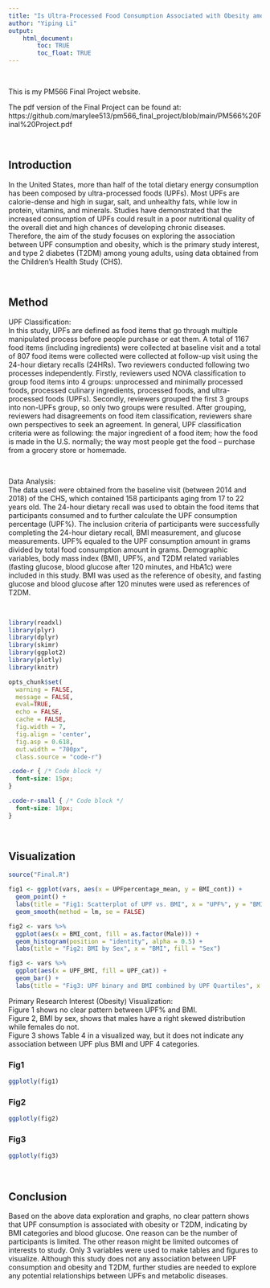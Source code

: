 ```yaml
---
title: "Is Ultra-Processed Food Consumption Associated with Obesity among Young Adults? "
author: "Yiping Li"
output:
    html_document:
        toc: TRUE
        toc_float: TRUE
---
```


<br>

This is my PM566 Final Project website.

The pdf version of the Final Project can be found at: https://github.com/marylee513/pm566_final_project/blob/main/PM566%20Final%20Project.pdf

<br>

## Introduction 
In the United States, more than half of the total dietary energy consumption has been composed by ultra-processed foods (UPFs). Most UPFs are calorie-dense and high in sugar, salt, and unhealthy fats, while low in protein, vitamins, and minerals. Studies have demonstrated that the increased consumption of UPFs could result in a poor nutritional quality of the overall diet and high chances of developing chronic diseases. Therefore, the aim of the study focuses on exploring the association between UPF consumption and obesity, which is the primary study interest, and type 2 diabetes (T2DM) among young adults, using data obtained from the Children’s Health Study (CHS).

<br>

## Method 
UPF Classification: 
<br>
In this study, UPFs are defined as food items that go through multiple manipulated process before people purchase or eat them. A total of 1167 food items (including ingredients) were collected at baseline visit and a total of 807 food items were collected were collected at follow-up visit using the 24-hour dietary recalls (24HRs). Two reviewers conducted following two processes independently. Firstly, reviewers used NOVA classification to group food items into 4 groups: unprocessed and minimally processed foods, processed culinary ingredients, processed foods, and ultra-processed foods (UPFs). Secondly, reviewers grouped the first 3 groups into non-UPFs group, so only two groups were resulted. After grouping, reviewers had disagreements on food item classification, reviewers share own perspectives to seek an agreement. In general, UPF classification criteria were as following: the major ingredient of a food item; how the food is made in the U.S. normally; the way most people get the food – purchase from a grocery store or homemade.

<br>

Data Analysis: 
<br>
The data used were obtained from the baseline visit (between 2014 and 2018) of the CHS, which contained 158 participants aging from 17 to 22 years old. The 24-hour dietary recall was used to obtain the food items that participants consumed and to further calculate the UPF consumption percentage (UPF%). The inclusion criteria of participants were successfully completing the 24-hour dietary recall, BMI measurement, and glucose measurements. UPF% equaled to the UPF consumption amount in grams divided by total food consumption amount in grams. Demographic variables, body mass index (BMI), UPF%, and T2DM related variables (fasting glucose, blood glucose after 120 minutes, and HbA1c) were included in this study. BMI was used as the reference of obesity, and fasting glucose and blood glucose after 120 minutes were used as references of T2DM. 

<br>
```r
library(readxl)
library(plyr)
library(dplyr)
library(skimr)
library(ggplot2)
library(plotly)
library(knitr)

opts_chunk$set(
  warning = FALSE,
  message = FALSE,
  eval=TRUE,
  echo = FALSE,
  cache = FALSE,
  fig.width = 7, 
  fig.align = 'center',
  fig.asp = 0.618,
  out.width = "700px",
  class.source = "code-r")
```

```css
.code-r { /* Code block */
  font-size: 15px;
}

.code-r-small { /* Code block */
  font-size: 10px;
}
```
<br>

## Visualization {.tabset}

```r
source("Final.R")
```

```r
fig1 <- ggplot(vars, aes(x = UPFpercentage_mean, y = BMI_cont)) + 
  geom_point() +
  labs(title = "Fig1: Scatterplot of UPF vs. BMI", x = "UPF%", y = "BMI") +
  geom_smooth(method = lm, se = FALSE)

fig2 <- vars %>%
  ggplot(aes(x = BMI_cont, fill = as.factor(Male))) +
  geom_histogram(position = "identity", alpha = 0.5) +
  labs(title = "Fig2: BMI by Sex", x = "BMI", fill = "Sex")

fig3 <- vars %>%
  ggplot(aes(x = UPF_BMI, fill = UPF_cat)) +
  geom_bar() +
  labs(title = "Fig3: UPF binary and BMI combined by UPF Quartiles", x = "UPF_BMI", fill = "UPF Quartile")
```

Primary Research Interest (Obesity) Visualization: 
<br>
Figure 1 shows no clear pattern between UPF% and BMI. 
<br>
Figure 2, BMI by sex, shows that males have a right skewed distribution while females do not. 
<br>
Figure 3 shows Table 4 in a visualized way, but it does not indicate any association between UPF plus BMI and UPF 4 categories.
<br>

### Fig1
```r
ggplotly(fig1)
```

### Fig2
```r
ggplotly(fig2)
```

### Fig3
```r
ggplotly(fig3)
```

<br>

## Conclusion
Based on the above data exploration and graphs, no clear pattern shows that UPF consumption is associated with obesity or T2DM, indicating by BMI categories and blood glucose. One reason can be the number of participants is limited. The other reason might be limited outcomes of interests to study. Only 3 variables were used to make tables and figures to visualize. Although this study does not any association between UPF consumption and obesity and T2DM, further studies are needed to explore any potential relationships between UPFs and metabolic diseases.
